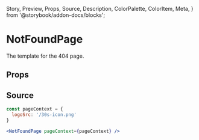   Story,
  Preview,
  Props,
  Source,
  Description,
  ColorPalette,
  ColorItem,
  Meta,
} from '@storybook/addon-docs/blocks';

# NotFoundPage

The template for the 404 page.

## Props

<Props of={NotFoundPage} />

## Source

```jsx
const pageContext = {
  logoSrc: '/30s-icon.png'
}

<NotFoundPage pageContext={pageContext} />
```
